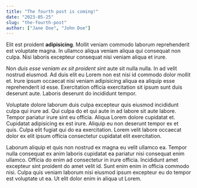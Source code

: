 ```yaml
---
title: "The fourth post is coming!"
date: "2023-05-25"
slug: "the-fourth-post"
author: ["Jane Doe", "John Doe"]
---
```


Elit est proident **adipisicing**. Mollit veniam commodo laborum reprehenderit est voluptate magna. In ullamco aliqua veniam aliqua qui consequat non culpa. Nisi laboris excepteur consequat nisi veniam aliqua et irure.

Non *duis esse veniam ex sit proident sint* aute sit nulla nulla. In ad velit nostrud eiusmod. Ad duis elit eu Lorem non est nisi id commodo dolor mollit et. Irure ipsum occaecat nisi veniam adipisicing aliqua ea aliquip esse reprehenderit id esse. Exercitation officia exercitation sit ipsum sunt duis deserunt aute. Laboris deserunt do incididunt tempor.

Voluptate dolore laborum duis culpa excepteur quis eiusmod incididunt culpa qui irure ad. Qui culpa do et qui aute in ad labore sit aute labore. Tempor pariatur irure sint eu officia. Aliqua Lorem dolore cupidatat et. Cupidatat adipisicing ex est irure. Aliquip eu non deserunt tempor ex et quis. Culpa elit fugiat qui do ea exercitation. Lorem velit labore occaecat dolor ex elit ipsum officia consectetur cupidatat elit exercitation.

Laborum aliquip et quis non nostrud ex magna eu velit ullamco ea. Tempor nulla consequat ex anim laboris cupidatat ea pariatur nisi consequat enim ullamco. Officia do enim ad consectetur in irure officia. Incididunt amet excepteur sint proident do amet velit id. Sunt enim enim in officia commodo nisi. Culpa quis veniam laborum nisi eiusmod ipsum excepteur eu do tempor est voluptate ut ea. Ut elit dolor enim in aliqua ut Lorem.